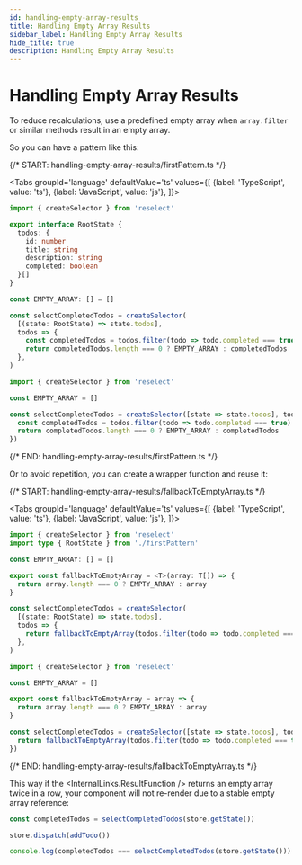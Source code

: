 ```yaml
---
id: handling-empty-array-results
title: Handling Empty Array Results
sidebar_label: Handling Empty Array Results
hide_title: true
description: Handling Empty Array Results
---
```



# Handling Empty Array Results

To reduce recalculations, use a predefined empty array when `array.filter` or similar methods result in an empty array.

So you can have a pattern like this:

{/* START: handling-empty-array-results/firstPattern.ts */}

<Tabs
  groupId='language'
  defaultValue='ts'
  values={[
    {label: 'TypeScript', value: 'ts'},
    {label: 'JavaScript', value: 'js'},
  ]}>
  <TabItem value='ts'>

```ts title="handling-empty-array-results/firstPattern.ts"
import { createSelector } from 'reselect'

export interface RootState {
  todos: {
    id: number
    title: string
    description: string
    completed: boolean
  }[]
}

const EMPTY_ARRAY: [] = []

const selectCompletedTodos = createSelector(
  [(state: RootState) => state.todos],
  todos => {
    const completedTodos = todos.filter(todo => todo.completed === true)
    return completedTodos.length === 0 ? EMPTY_ARRAY : completedTodos
  },
)
```

  </TabItem>
  <TabItem value='js'>

```js title="handling-empty-array-results/firstPattern.js"
import { createSelector } from 'reselect'

const EMPTY_ARRAY = []

const selectCompletedTodos = createSelector([state => state.todos], todos => {
  const completedTodos = todos.filter(todo => todo.completed === true)
  return completedTodos.length === 0 ? EMPTY_ARRAY : completedTodos
})
```

  </TabItem>
</Tabs>

{/* END: handling-empty-array-results/firstPattern.ts */}

Or to avoid repetition, you can create a wrapper function and reuse it:

{/* START: handling-empty-array-results/fallbackToEmptyArray.ts */}

<Tabs
  groupId='language'
  defaultValue='ts'
  values={[
    {label: 'TypeScript', value: 'ts'},
    {label: 'JavaScript', value: 'js'},
  ]}>
  <TabItem value='ts'>

```ts title="handling-empty-array-results/fallbackToEmptyArray.ts"
import { createSelector } from 'reselect'
import type { RootState } from './firstPattern'

const EMPTY_ARRAY: [] = []

export const fallbackToEmptyArray = <T>(array: T[]) => {
  return array.length === 0 ? EMPTY_ARRAY : array
}

const selectCompletedTodos = createSelector(
  [(state: RootState) => state.todos],
  todos => {
    return fallbackToEmptyArray(todos.filter(todo => todo.completed === true))
  },
)
```

  </TabItem>
  <TabItem value='js'>

```js title="handling-empty-array-results/fallbackToEmptyArray.js"
import { createSelector } from 'reselect'

const EMPTY_ARRAY = []

export const fallbackToEmptyArray = array => {
  return array.length === 0 ? EMPTY_ARRAY : array
}

const selectCompletedTodos = createSelector([state => state.todos], todos => {
  return fallbackToEmptyArray(todos.filter(todo => todo.completed === true))
})
```

  </TabItem>
</Tabs>

{/* END: handling-empty-array-results/fallbackToEmptyArray.ts */}

This way if the <InternalLinks.ResultFunction /> returns an empty array twice in a row, your component will not re-render due to a stable empty array reference:

```ts
const completedTodos = selectCompletedTodos(store.getState())

store.dispatch(addTodo())

console.log(completedTodos === selectCompletedTodos(store.getState())) //=> true
```

